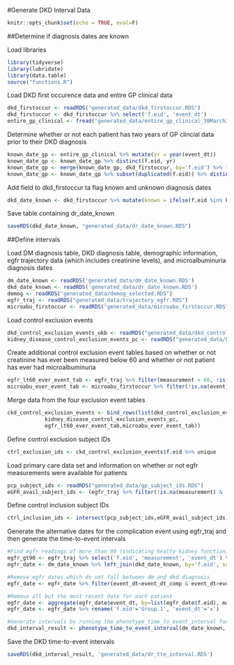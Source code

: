 #Generate DKD Interval Data

```r
knitr::opts_chunk$set(echo = TRUE, eval=F)
```

##Determine if diagnosis dates are known

Load libraries
```r
library(tidyverse)
library(lubridate)
library(data.table)
source("functions.R")
```
Load DKD first occurence data and entire GP clinical data
```r
dkd_firstoccur <- readRDS("generated_data/dkd_firstoccur.RDS")
dkd_firstoccur <- dkd_firstoccur %>% select('f.eid', 'event_dt')
entire_gp_clinical <- fread("generated_data/entire_gp_clinical_30March2021_formatted.txt", select = c('f.eid', 'event_dt'))
```
Determine whether or not each patient has two years of GP clincial data prior to their DKD diagnosis
```r
known_date_gp <- entire_gp_clinical %>% mutate(yr = year(event_dt)) 
known_date_gp <- known_date_gp %>% distinct(f.eid, yr)
known_date_gp <- merge(known_date_gp, dkd_firstoccur, by='f.eid') %>% filter(year(event_dt)-1==yr | year(event_dt)-2==yr)
known_date_gp <- known_date_gp %>% subset(duplicated(f.eid)) %>% distinct(f.eid, event_dt)
```
Add field to dkd_firstoccur ta flag known and unknown diagnosis dates
```r
dkd_date_known <- dkd_firstoccur %>% mutate(known = ifelse(f.eid %in% known_date_gp$f.eid,1,0))
```
Save table containing dr_date_known
```r
saveRDS(dkd_date_known, "generated_data/dr_date_known.RDS")
```
##Define intervals 

Load DM diagnosis table, DKD diagnosis table, demographic information, egfr trajectory data (which includes creatinine levels), and microalbuminuria diagnosis dates
```r
dm_date_known <- readRDS('generated_data/dm_date_known.RDS')
dkd_date_known <- readRDS('generated_data/dr_date_known.RDS')
demog <- readRDS("generated_data/demog_selected.RDS")
egfr_traj <- readRDS("generated_data/trajectory_egfr.RDS")
microabu_firstoccur <- readRDS("generated_data/microabu_firstoccur.RDS")
```
Load control exclusion events
```r
dkd_control_exclusion_events_ukb <- readRDS("generated_data/dkd_control_exclusion_events_ukb.RDS")
kidney_disease_control_exclusion_events_pc <- readRDS("generated_data/kidney_disease_control_exclusion_pc.RDS")
```

Create additional control exclusion event tables based on whether or not creatinine has ever been measured below 60 and whether or not patient has ever had microalbuminuria
```r
egfr_lt60_ever_event_tab <- egfr_traj %>% filter(measurement < 60, !is.na(measurement), !is.na(event_dt))
microabu_ever_event_tab <- microabu_firstoccur %>% filter(!is.na(event))
```

Merge data from the four exclusion event tables
```r
ckd_control_exclusion_events <- bind_rows(list(dkd_control_exclusion_events_ukb,
            kidney_disease_control_exclusion_events_pc,
            egfr_lt60_ever_event_tab,microabu_ever_event_tab))
```
Define control exclusion subject IDs
```r
ctrl_exclusion_ids <- ckd_control_exclusion_events$f.eid %>% unique
```

Load primary care data set and information on whether or not egfr measurements were available for patients
```r
pcp_subject_ids <- readRDS("generated_data/gp_subject_ids.RDS")
eGFR_avail_subject_ids <- (egfr_traj %>% filter(!is.na(measurement) & !is.na(event_dt))) %>% .$f.eid
```

Define control inclusion subject IDs
```r
ctrl_inclusion_ids <- intersect(pcp_subject_ids,eGFR_avail_subject_ids) %>% unique
```
Generate the alternative dates for the complication event using egfr_traj and then generate the time-to-event intervals
```r
#Find egfr readings of more than 90 (indicating healty kidney function) and match them with subjects
egfr_gt90 <- egfr_traj %>% select('f.eid', 'measurement', 'event_dt') %>% filter('mearsurement'>90)
egfr_date <- dm_date_known %>% left_join(dkd_date_known, by='f.eid', suffix=c('_dm','_comp')) %>% merge(egfr_gt90, by='f.eid')

#Remove egfr dates which do not fall between dm and dkd diagnosis
egfr_date <- egfr_date %>% filter(event_dt<event_dt_comp & event_dt>event_dt_dm)

#Remove all but the most recent date for each patient
egfr_date <- aggregate(egfr_date$event_dt, by=list(egfr_date$f.eid), max)
egfr_date <- egfr_date %>% rename('f.eid'='Group.1', 'event_dt'='x')

#Generate intervals by running the phenotype_time_to_event_interval function on the dm dates, the dkd dates, the demographic information, the control exclusion and inclusion events, the egfr dates, and set the option to filter out cases with less than 5 years between dm and dkd development to true 
dkd_interval_result <- phenotype_time_to_event_interval(dm_date_known, dkd_date_known, demog, ctrl_exclusion_ids, ctrl_inclusion_ids, comp_alternative=egfr_date, filter_cases_lt5yrs=1)
```
Save the DKD time-to-event intervals
```r
saveRDS(dkd_interval_result, 'generated_data/dr_tte_interval.RDS')
```



